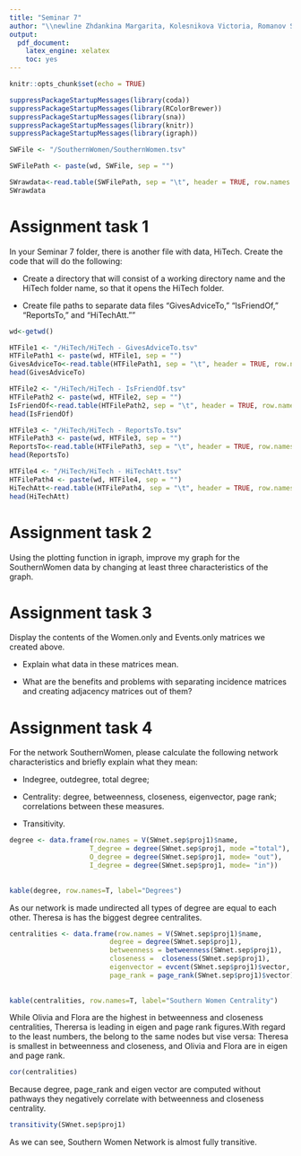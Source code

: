 ```yaml
---
title: "Seminar 7"
author: "\\newline Zhdankina Margarita, Kolesnikova Victoria, Romanov Sergey"
output: 
  pdf_document:
    latex_engine: xelatex
    toc: yes
---
```


```r
knitr::opts_chunk$set(echo = TRUE)
```

```r
suppressPackageStartupMessages(library(coda))
suppressPackageStartupMessages(library(RColorBrewer))
suppressPackageStartupMessages(library(sna))
suppressPackageStartupMessages(library(knitr))
suppressPackageStartupMessages(library(igraph))
```


```r
SWFile <- "/SouthernWomen/SouthernWomen.tsv"
```

```r
SWFilePath <- paste(wd, SWFile, sep = "")
```

```r
SWrawdata<-read.table(SWFilePath, sep = "\t", header = TRUE, row.names = 1)
SWrawdata
```
# Assignment task 1

In your Seminar 7 folder, there is another file with data, HiTech. Create the code that will do the following:

- Create a directory that will consist of a working directory name and the HiTech folder name, so that it opens the HiTech folder.

- Create file paths to separate data files "GivesAdviceTo," "IsFriendOf," "ReportsTo," and "HiTechAtt.""

```r
wd<-getwd()
```


```r
HTFile1 <- "/HiTech/HiTech - GivesAdviceTo.tsv"
HTFilePath1 <- paste(wd, HTFile1, sep = "")
GivesAdviceTo<-read.table(HTFilePath1, sep = "\t", header = TRUE, row.names = 1)
head(GivesAdviceTo)

HTFile2 <- "/HiTech/HiTech - IsFriendOf.tsv"
HTFilePath2 <- paste(wd, HTFile2, sep = "")
IsFriendOf<-read.table(HTFilePath2, sep = "\t", header = TRUE, row.names = 1)
head(IsFriendOf)

HTFile3 <- "/HiTech/HiTech - ReportsTo.tsv"
HTFilePath3 <- paste(wd, HTFile3, sep = "")
ReportsTo<-read.table(HTFilePath3, sep = "\t", header = TRUE, row.names = 1)
head(ReportsTo)

HTFile4 <- "/HiTech/HiTech - HiTechAtt.tsv"
HTFilePath4 <- paste(wd, HTFile4, sep = "")
HiTechAtt<-read.table(HTFilePath4, sep = "\t", header = TRUE, row.names = 1)
head(HiTechAtt)
```

# Assignment task 2

Using the plotting function in igraph, improve my graph for the SouthernWomen data by changing at least three characteristics of the graph.

# Assignment task 3

Display the contents of the Women.only and Events.only matrices we created above.

- Explain what data in these matrices mean.

- What are the benefits and problems with separating incidence matrices and creating adjacency matrices out of them?

# Assignment task 4

For the network SouthernWomen, please calculate the following network characteristics and briefly explain what they mean:

- Indegree, outdegree, total degree;

- Centrality: degree, betweenness, closeness, eigenvector, page rank; correlations between these measures. 

- Transitivity.


```r
degree <- data.frame(row.names = V(SWnet.sep$proj1)$name,
                    T_degree = degree(SWnet.sep$proj1, mode ="total"),
                    O_degree = degree(SWnet.sep$proj1, mode= "out"), 
                    I_degree = degree(SWnet.sep$proj1, mode= "in"))
                         
                         
kable(degree, row.names=T, label="Degrees")                         
```
As our network is made undirected all types of degree are equal to each other. Theresa is has the biggest degree centralites. 

```r
centralities <- data.frame(row.names = V(SWnet.sep$proj1)$name,
                         degree = degree(SWnet.sep$proj1),
                         betweenness = betweenness(SWnet.sep$proj1),
                         closeness =  closeness(SWnet.sep$proj1),
                         eigenvector = evcent(SWnet.sep$proj1)$vector,
                         page_rank = page_rank(SWnet.sep$proj1)$vector)
                         
                         
kable(centralities, row.names=T, label="Southern Women Centrality")                         
```
While Olivia and Flora are the highest in betweenness and closeness centralities, Therersa is leading in eigen and page rank figures.With regard to the least numbers, the belong to the same nodes but vise versa: Theresa is smallest in  betweenness and closeness, and Olivia and Flora are in eigen and page rank.

```r
cor(centralities)                       
```
Because degree, page_rank and eigen vector are computed without pathways they negatively correlate with betweenness and
closeness centrality. 

```r
transitivity(SWnet.sep$proj1)
```
As we can see, Southern Women Network is almost fully transitive. 
